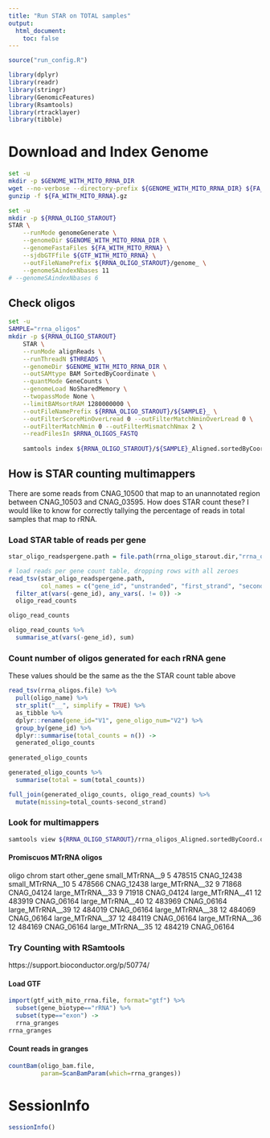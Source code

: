 ```yaml
---
title: "Run STAR on TOTAL samples"
output:
  html_document:
    toc: false
---
```


```r
source("run_config.R")

library(dplyr)
library(readr)
library(stringr)
library(GenomicFeatures)
library(Rsamtools)
library(rtracklayer)
library(tibble)
```


# Download and Index Genome
```bash
set -u
mkdir -p $GENOME_WITH_MITO_RRNA_DIR
wget --no-verbose --directory-prefix ${GENOME_WITH_MITO_RRNA_DIR} ${FA_URL} 
gunzip -f ${FA_WITH_MITO_RRNA}.gz
```


```bash
set -u
mkdir -p ${RRNA_OLIGO_STAROUT}
STAR \
    --runMode genomeGenerate \
    --genomeDir $GENOME_WITH_MITO_RRNA_DIR \
    --genomeFastaFiles ${FA_WITH_MITO_RRNA} \
    --sjdbGTFfile ${GTF_WITH_MITO_RRNA} \
    --outFileNamePrefix ${RRNA_OLIGO_STAROUT}/genome_ \
    --genomeSAindexNbases 11
# --genomeSAindexNbases 6
```

## Check oligos
```bash
set -u
SAMPLE="rrna_oligos"
mkdir -p ${RRNA_OLIGO_STAROUT}
    STAR \
    --runMode alignReads \
    --runThreadN $THREADS \
    --genomeDir $GENOME_WITH_MITO_RRNA_DIR \
    --outSAMtype BAM SortedByCoordinate \
    --quantMode GeneCounts \
    --genomeLoad NoSharedMemory \
    --twopassMode None \
    --limitBAMsortRAM 1280000000 \
    --outFileNamePrefix ${RRNA_OLIGO_STAROUT}/${SAMPLE}_ \
    --outFilterScoreMinOverLread 0 --outFilterMatchNminOverLread 0 \
    --outFilterMatchNmin 0 --outFilterMismatchNmax 2 \
    --readFilesIn $RRNA_OLIGOS_FASTQ        
        
    samtools index ${RRNA_OLIGO_STAROUT}/${SAMPLE}_Aligned.sortedByCoord.out.bam
```

## How is STAR counting multimappers
There are some reads from CNAG_10500 that map to an unannotated region between CNAG_10503 and CNAG_03595.  How does STAR count these?  I would like to know for correctly tallying the percentage of reads in total samples that map to rRNA.

### Load STAR table of reads per gene
```r
star_oligo_readspergene.path = file.path(rrna_oligo_starout.dir,"rrna_oligos_ReadsPerGene.out.tab")

# load reads per gene count table, dropping rows with all zeroes
read_tsv(star_oligo_readspergene.path, 
         col_names = c("gene_id", "unstranded", "first_strand", "second_strand")) %>%
  filter_at(vars(-gene_id), any_vars(. != 0)) ->
  oligo_read_counts

oligo_read_counts

oligo_read_counts %>%
  summarise_at(vars(-gene_id), sum)
```

### Count number of oligos generated for each rRNA gene
These values should be the same as the the STAR count table above
```r
read_tsv(rrna_oligos.file) %>%
  pull(oligo_name) %>%
  str_split("__", simplify = TRUE) %>%
  as_tibble %>%
  dplyr::rename(gene_id="V1", gene_oligo_num="V2") %>%
  group_by(gene_id) %>%
  dplyr::summarise(total_counts = n()) ->
  generated_oligo_counts
  
generated_oligo_counts

generated_oligo_counts %>%
  summarise(total = sum(total_counts))
```

```r
full_join(generated_oligo_counts, oligo_read_counts) %>%
  mutate(missing=total_counts-second_strand)
```

### Look for multimappers
```bash
samtools view ${RRNA_OLIGO_STAROUT}/rrna_oligos_Aligned.sortedByCoord.out.bam | grep -v NH:i:1 | cut -f1,3-4
```

#### Promiscuos MTrRNA oligos
oligo chrom start other_gene
small_MTrRNA__9	5	478515 CNAG_12438
small_MTrRNA__10	5	478566  CNAG_12438
large_MTrRNA__32	9	71868 CNAG_04124
large_MTrRNA__33	9	71918 CNAG_04124
large_MTrRNA__41	12	483919  CNAG_06164
large_MTrRNA__40	12	483969  CNAG_06164
large_MTrRNA__39	12	484019  CNAG_06164
large_MTrRNA__38	12	484069  CNAG_06164
large_MTrRNA__37	12	484119  CNAG_06164
large_MTrRNA__36	12	484169  CNAG_06164
large_MTrRNA__35	12	484219  CNAG_06164

### Try Counting with RSamtools
https://support.bioconductor.org/p/50774/

#### Load GTF
```r
import(gtf_with_mito_rrna.file, format="gtf") %>%
  subset(gene_biotype=="rRNA") %>%
  subset(type=="exon") ->
  rrna_granges
rrna_granges
```

#### Count reads in granges
```r
countBam(oligo_bam.file,
         param=ScanBamParam(which=rrna_granges))
```



# SessionInfo
```r
sessionInfo()
```
